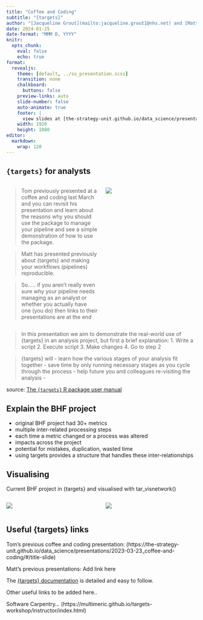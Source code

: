 ```yaml
---
title: "Coffee and Coding"
subtitle: "{targets}"
author: "[Jacqueline Grout](mailto:jacqueline.grout1@nhs.net) and [Matt Dray](mailto:matt.dray@nhs.net)"
date: 2024-01-25
date-format: "MMM D, YYYY"
knitr:
  opts_chunk: 
    eval: false
    echo: true
format:
  revealjs:
    theme: [default, ../su_presentation.scss]
    transition: none
    chalkboard:
      buttons: false
    preview-links: auto
    slide-number: false
    auto-animate: true
    footer: |
      view slides at [the-strategy-unit.github.io/data_science/presentations][ds_presentations]
    width: 1920
    height: 1080
editor: 
  markdown: 
    wrap: 120
---
```


## `{targets}` for analysts

::: columns
::: {.column width="50%"}
> Tom previously presented at a coffee and coding last March and you can revisit his presentation and learn about the
> reasons why you should use the package to manage your pipeline and see a simple demonstration of how to use the
> package.

> Matt has presented previously about {targets} and making your workflows (pipelines) reproducible.

> So..... if you aren't really even sure why your pipeline needs managing as an analyst or whether you actually have one
> (you do) then links to their presentations are at the end
:::

::: {.column width="50%"}
![](logo.png)
:::
:::

> In this presentation we aim to demonstrate the real-world use of {targets} in an analysis project, but first a brief
> explanation:
> 1. Write a script
> 2. Execute script
> 3. Make changes
> 4. Go to step 2

> {targets} will
> - learn how the various stages of your analysis fit together
> - save time by only running necessary stages as you cycle through the process
> - help future you and colleagues re-visiting the analysis
> - 

::: footer
source: [The `{targets}` R package user manual](https://books.ropensci.org/targets/)
:::

## Explain the BHF project

::: incremental
-   original BHF project had 30+ metrics
-   multiple inter-related processing steps
-   each time a metric changed or a process was altered
-   impacts across the project
-   potential for mistakes, duplication, wasted time
-   using targets provides a structure that handles these inter-relationships
:::

## Visualising

Current BHF project in {targets} and visualised with tar_visnetwork()

::: columns
::: {.column width="50%"}
![](vis1.png)
:::

::: {.column width="50%"}
![](vis2.png)
:::
:::

## Useful {targets} links

Tom's previous coffee and coding presentation:
(https://the-strategy-unit.github.io/data_science/presentations/2023-03-23_coffee-and-coding/#/title-slide)

Matt's previous presentations: Add link here

The [{targets} documentation](https://books.ropensci.org/targets/walkthrough.html) is detailed and easy to follow.

Other useful links to be added here..

Software Carpentry... (https://multimeric.github.io/targets-workshop/instructor/index.html)
